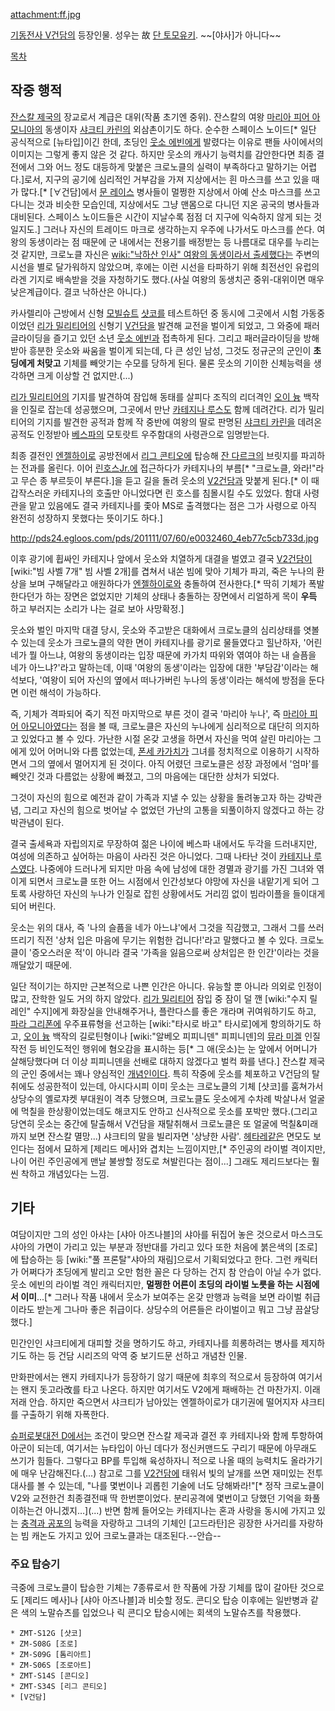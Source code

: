 attachment:ff.jpg

[[기동전사 V건담]]의 등장인물. 성우는 故 [[단 토모유키]]. ~~[야사]가 아니다~~

[[목차]]
== 작중 행적 ==
[[잔스칼 제국]]의 장교로서 계급은 대위(작품 초기엔 중위). 잔스칼의 여왕 [[마리아 피어 아모니아]]의 동생이자 [[샤크티 카린]]의 외삼촌이기도 하다.
순수한 스페이스 노이드[* 일단 공식적으로 [뉴타입]이긴 한데, 초딩인 [[웃소 에빈]]에게 발렸다는 이유로 팬들 사이에서의 이미지는 그렇게 좋지 않은 것 같다. 하지만 웃소의 캐사기 능력치를 감안한다면 최종 결전에서 그와 어느 정도 대등하게 맞붙은 크로노클의 실력이 부족하다고 말하기는 어렵다.]로서, 지구의 공기에 심리적인 거부감을 가져 지상에서는 흰 마스크를 쓰고 있을 때가 많다.[* [∀건담]에서 [[문 레이스]] 병사들이 멀쩡한 지상에서 아예 산소 마스크를 쓰고 다니는 것과 비슷한 모습인데, 지상에서도 그냥 맨몸으로 다니던 지온 공국의 병사들과 대비된다. 스페이스 노이드들은 시간이 지날수록 점점 더 지구에 익숙하지 않게 되는 것일지도.] 그러나 자신의 트레이드 마크로 생각하는지 우주에 나가서도 마스크를 쓴다. 
여왕의 동생이라는 점 때문에 군 내에서는 전용기를 배정받는 등 나름대로 대우를 누리는 것 같지만, 크로노클 자신은 [[wiki:"낙하산 인사" 여왕의 동생이라서 출세했다는]] 주변의 시선을 별로 달가워하지 않았으며, 후에는 이런 시선을 타파하기 위해 최전선인 유럽의 라겐 기지로 배속받을 것을 자청하기도 했다.(사실 여왕의 동생치곤 중위-대위이면 매우 낮은계급이다. 결코 낙하산은 아니다.)
 
카사렐리아 근방에서 신형 [[모빌슈트]] [[샷코]]를 테스트하던 중 동시에 그곳에서 시험 가동중이었던 [[리가 밀리티어]]의 신형기 [[V건담]]을 발견해 교전을 벌이게 되었고, 그 와중에 패러글라이딩을 즐기고 있던 소년 [[웃소 에빈]]과 접촉하게 된다. 그리고 패러글라이딩을 방해받아 흥분한 웃소와 싸움을 벌이게 되는데, 다 큰 성인 남성, 그것도 정규군의 군인이 '''초딩에게 처맞고''' 기체를 빼앗기는 수모를 당하게 된다. 물론 웃소의 기이한 신체능력을 생각하면 크게 이상할 건 없지만.(...)

[[리가 밀리티어]]의 기지를 발견하여 잠입해 동태를 살피다 조직의 리더격인 [[오이 늉]] 백작을 인질로 잡는데 성공했으며, 그곳에서 만난 [[카테지나 루스]]도 함께 데려간다. 리가 밀리티어의 기지를 발견한 공적과 함께 작 중반에 여왕의 딸로 판명된 [[샤크티 카린]]을 데려온 공적도 인정받아 [[베스파]]의 모토랏트 우주함대의 사령관으로 임명받는다.

최종 결전인 [[엔젤하이로]] 공방전에서 [[리그 콘티오]]에 탑승해 [[잔 다르크]]의 브릿지를 파괴하는 전과를 올린다. 이어 [[린호스Jr.]]에 접근하다가 카테지나의 부름[* "크로노클, 와라!"라고 무슨 종 부르듯이 부른다.]을 듣고 길을 돌려 웃소의 [[V2건담]]과 맞붙게 된다.[* 이 때 갑작스러운 카테지나의 호출만 아니었다면 린 호스를 침몰시킬 수도 있었다. 함대 사령관을 맡고 있음에도 결국 카테지나를 좇아 MS로 출격했다는 점은 그가 사령으로 아직 완전히 성장하지 못했다는 뜻이기도 하다.]

http://pds24.egloos.com/pds/201111/07/60/e0032460_4eb77c5cb733d.jpg

이후 광기에 휩싸인 카테지나 앞에서 웃소와 치열하게 대결을 벌였고 결국 [[V2건담]]이 [wiki:"빔 사벨 7개" 빔 사벨 2개]를 겹쳐서 내쏜 빔에 맞아 기체가 파괴, 죽은 누나의 환상을 보며 구해달라고 애원하다가 [[엔젤하이로]]와 충돌하여 전사한다.[* 딱히 기체가 폭발한다던가 하는 장면은 없었지만 기체의 상태나 충돌하는 장면에서 리얼하게 목이 '''우득''' 하고 부러지는 소리가 나는 걸로 보아 사망확정.]

웃소와 벌인 마지막 대결 당시, 웃소와 주고받은 대화에서 크로노클의 심리상태를 엿볼 수 있는데 웃소가 크로노클의 약한 면이 카테지나를 광기로 물들였다고 힐난하자, '어린 네가 뭘 아느냐, 여왕의 동생이라는 입장 때문에 카가치 따위와 엮여야 하는 내 슬픔을 네가 아느냐?'라고 말하는데, 이때 '여왕의 동생'이라는 입장에 대한 '부담감'이라는 해석보다, '여왕이 되어 자신의 옆에서 떠나가버린 누나의 동생'이라는 해석에 방점을 둔다면 이런 해석이 가능하다.

즉, 기체가 격파되어 죽기 직전 마지막으로 부른 것이 결국 '마리아 누나', 즉 [[마리아 피어 아모니아]]였다는 점을 볼 때, 크로노클은 자신의 누나에게 심리적으로 대단히 의지하고 있었다고 볼 수 있다. 가난한 시절 온갖 고생을 하면서 자신을 먹여 살린 마리아는 그에게 있어 어머니와 다름 없었는데, [[폰세 카가치]]가 그녀를 정치적으로 이용하기 시작하면서 그의 옆에서 멀어지게 된 것이다. 아직 어렸던 크로노클은 성장 과정에서 '엄마'를 빼앗긴 것과 다름없는 상황에 빠졌고, 그의 마음에는 대단한 상처가 되었다. 

그것이 자신의 힘으로 예전과 같이 가족과 지낼 수 있는 상황을 돌려놓고자 하는 강박관념, 그리고 자신의 힘으로 벗어날 수 없었던 가난의 고통을 되풀이하지 않겠다고 하는 강박관념이 된다. 

결국 출세욕과 자립의지로 무장하여 젊은 나이에 베스파 내에서도 두각을 드러내지만, 여성에 의존하고 싶어하는 마음이 사라진 것은 아니었다. 그때 나타난 것이 [[카테지나 루스]]였다. 나중에야 드러나게 되지만 마음 속에 남성에 대한 경멸과 광기를 가진 그녀와 엮이게 되면서 크로노클 또한 어느 시점에서 인간성보다 야망에 자신을 내맡기게 되어 그토록 사랑하던 자신의 누나가 인질로 잡힌 상황에서도 거리낌 없이 빔라이플을 들이대게 되어 버린다. 

웃소는 위의 대사, 즉 '나의 슬픔을 네가 아느냐'에서 그것을 직감했고, 그래서 그를 쓰러뜨리기 직전 '상처 입은 마음에 무기는 위험한 겁니다!'라고 말했다고 볼 수 있다. 크로노클이 '증오스러운 적'이 아니라 결국 '가족을 잃음으로써 상처입은 한 인간'이라는 것을 깨달았기 때문에.

일단 적이기는 하지만 근본적으로 나쁜 인간은 아니다. 유능할 뿐 아니라 의외로 인정이 많고, 잔학한 일도 거의 하지 않았다. [[리가 밀리티어]] 잠입 중 잠이 덜 깬 [wiki:"수지 릴레인" 수지]에게 화장실을 안내해주거나, 플란다스를 좋은 개라며 귀여워하기도 하고, [[파라 그리폰]]에 우주표류형을 선고하는 [wiki:"타시로 바고" 타시로]에게 항의하기도 하고, [[오이 늉]] 백작의 길로틴형이나 [wiki:"알베오 피피니덴" 피피니덴]의 [[뮤라 미겔]] 인질작전 등 비인도적인 행위에 혐오감을 표시하는 등[* 그 애(웃소)는 눈 앞에서 어머니가 살해당했다며 더 이상 피피니덴을 선배로 대하지 않겠다고 벌컥 화를 낸다.] 잔스칼 제국의 군인 중에서는 꽤나 양심적인 [[개념]]인이다. 특히 작중에 웃소를 체포하고 V건담의 탈취에도 성공한적이 있는데, 아시다시피 이미 웃소는 크로노클의 기체 [샷코]를 훔쳐가서 상당수의 옐로쟈켓 부대원이 격추 당했으며, 크로노클도 웃소에게 수차례 박살나서 얼굴에 먹칠을 한상황이었는데도 해코지도 안하고 신사적으로 웃소를 포박만 했다.(그리고 당연히 웃소는 중간에 탈출해서 V건담을 재탈취해서 크로노클은 또 얼굴에 먹칠&미래까지 보면 잔스칼 멸망...)
샤크티의 말을 빌리자면 '상냥한 사람'. [[헤타레]]같은 면모도 보인다는 점에서 묘하게 [제리드 메사]와 겹치는 느낌이지만,[* 주인공의 라이벌 격이지만, 나이 어린 주인공에게 맨날 불쌍할 정도로 쳐발린다는 점이...] 그래도 제리드보다는 훨씬 착하고 개념있다는 느낌.

== 기타 ==
여담이지만 그의 성인 아샤는 [샤아 아즈나블]의 샤아를 뒤집어 놓은 것으로서 마스크도 샤아의 가면이 가리고 있는 부분과 정반대를 가리고 있다 또한 처음에 붉은색의 [조로]에 탑승하는 등 [wiki:"풀 프론탈"샤아의 재림]으로서 기획되었다고 한다. 그런 캐릭터가 어쩌다가 초딩에게 발리고 오만 험한 꼴은 다 당하는 건지 참 안습이 아닐 수가 없다. 웃소 에빈의 라이벌 격인 캐릭터지만, '''멀쩡한 어른이 초딩의 라이벌 노릇을 하는 시점에서 이미'''...[* 그러나 작품 내에서 웃소가 보여주는 온갖 만행과 능력을 보면 라이벌 취급이라도 받는게 그나마 좋은 취급이다. 상당수의 어른들은 라이벌이고 뭐고 그냥 끔살당했다.]

민간인인 샤크티에게 대피할 것을 명하기도 하고, 카테지나를 희롱하려는 병사를 제지하기도 하는 등 건담 시리즈의 악역 중 보기드문 선하고 개념찬 인물.

만화판에서는 왠지 카테지나가 등장하기 않기 때문에 최후의 적으로서 등장하여 여기서는 왠지 돗고라改를 타고 나온다. 하지만 여기서도 V2에게 패배하는 건 마찬가지. 이래저래 안습. 하지만 죽으면서 샤크티가 남아있는 엔젤하이로가 대기권에 떨어지자 샤크티를 구출하기 위해 자폭한다.

[[슈퍼로봇대전 D]]에서는 조건이 맞으면 잔스칼 제국과 결전 후 카테지나와 함께 투항하여 아군이 되는데, 여기서는 뉴타입이 아닌 데다가 정신커맨드도 구리기 때문에 아무래도 쓰기가 힘들다. 그렇다고 BP를 투입해 육성하자니 적으로 나올 때의 능력치도 올라가기에 매우 난감해진다.(...) 참고로 그를 [[V2건담]]에 태워서 빛의 날개를 쓰면 재미있는 전투 대사를 볼 수 있는데, "나를 몇번이나 괴롭힌 기술에 너도 당해봐라!"[* 정작 크로노클이 V2와 교전한건 최종결전때 딱 한번뿐이었다. 분리공격에 몇번이고 당했던 기억을 화풀이하는건 아니겠지…](...)
반면 함께 들어오는 카테지나는 혼과 사랑을 동시에 가지고 있는 [[충격과 공포]]의 능력을 자랑하고 그녀의 기체인 [고드라탄]은 굉장한 사거리를 자랑하는 빔 캐논도 가지고 있어 크로노클과는 대조된다.--안습--
=== 주요 탑승기 ===
극중에 크로노클이 탑승한 기체는 7종류로서 한 작품에 가장 기체를 많이 갈아탄 것으로도 [제리드 메사]나 [샤아 아즈나블]과 비슷할 정도. 콘디오 탑승 이후에는 일반병과 같은 색의 노말슈츠를 입었으나 릭 콘디오 탑승시에는 회색의 노말슈츠를 착용했다.

 * ZMT-S12G [샷코]
 * ZM-S08G [조로]
 * ZM-S09G [톰리아트]
 * ZM-S06S [조로아트]
 * ZMT-S14S [콘디오]
 * ZMT-S34S [리그 콘티오]
 * [V건담]
